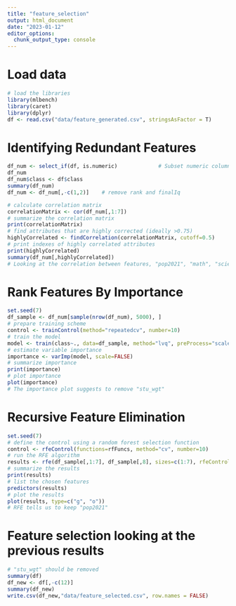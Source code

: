 ---
title: "feature_selection"
output: html_document
date: "2023-01-12"
editor_options: 
  chunk_output_type: console
---

# Load data

```{r}
# load the libraries
library(mlbench)
library(caret)
library(dplyr)
df <- read.csv("data/feature_generated.csv", stringsAsFactor = T)
```

# Identifying Redundant Features

```{r}
df_num <- select_if(df, is.numeric)             # Subset numeric columns with dplyr
df_num
df_num$class <- df$class
summary(df_num)
df_num <- df_num[,-c(1,2)]    # remove rank and finalIq

# calculate correlation matrix
correlationMatrix <- cor(df_num[,1:7])
# summarize the correlation matrix
print(correlationMatrix)
# find attributes that are highly corrected (ideally >0.75)
highlyCorrelated <- findCorrelation(correlationMatrix, cutoff=0.5)
# print indexes of highly correlated attributes
print(highlyCorrelated)
summary(df_num[,highlyCorrelated])
# Looking at the correlation between features, "pop2021", "math", "science", "escs" should be removed
```

# Rank Features By Importance

```{r}
set.seed(7)
df_sample <- df_num[sample(nrow(df_num), 5000), ]
# prepare training scheme
control <- trainControl(method="repeatedcv", number=10)
# train the model
model <- train(class~., data=df_sample, method="lvq", preProcess="scale", trControl=control)
# estimate variable importance
importance <- varImp(model, scale=FALSE)
# summarize importance
print(importance)
# plot importance
plot(importance)
# The importance plot suggests to remove "stu_wgt"
```

# Recursive Feature Elimination

```{r}
set.seed(7)
# define the control using a random forest selection function
control <- rfeControl(functions=rfFuncs, method="cv", number=10)
# run the RFE algorithm
results <- rfe(df_sample[,1:7], df_sample[,8], sizes=c(1:7), rfeControl=control)
# summarize the results
print(results)
# list the chosen features
predictors(results)
# plot the results
plot(results, type=c("g", "o"))
# RFE tells us to keep "pop2021"
```

# Feature selection looking at the previous results

```{r}
# "stu_wgt" should be removed
summary(df)
df_new <- df[,-c(12)]
summary(df_new)
write.csv(df_new,"data/feature_selected.csv", row.names = FALSE)
```

